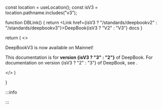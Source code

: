 
  const location = useLocation();
  const isV3 = location.pathname.includes("v3");
  
  function DBLink() {
    return <Link href={isV3 ? "/standards/deepbookv2" : "/standards/deepbookv3"}>DeepBook{isV3 ? "V2" : "V3"} docs</Link>
  }

  return (
    <>
      <p>DeepBookV3 is now available on Mainnet!</p>
      <p>This documentation is for <b>version {isV3 ? "3" : "2"}</b> of DeepBook. For documentation on version {isV3 ? "2" : "3"} of DeepBook, see <DBLink />.
      </p> 
    </>
  )

}

:::info

 <DBV />

:::